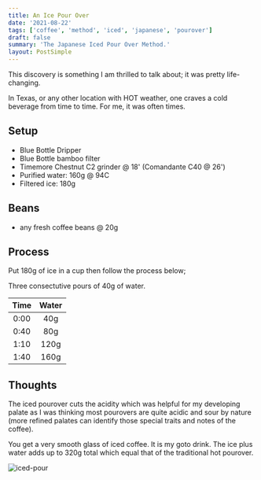```yaml
---
title: An Ice Pour Over
date: '2021-08-22'
tags: ['coffee', 'method', 'iced', 'japanese', 'pourover']
draft: false
summary: 'The Japanese Iced Pour Over Method.'
layout: PostSimple
---
```


This discovery is something I am thrilled to talk about; it was pretty life-changing.

In Texas, or any other location with HOT weather, one craves a cold beverage from time to time. For me, it was often times.

## Setup

- Blue Bottle Dripper
- Blue Bottle bamboo filter
- Timemore Chestnut C2 grinder @ 18' (Comandante C40 @ 26')
- Purified water: 160g @ 94C
- Filtered ice: 180g

## Beans

- any fresh coffee beans @ 20g

## Process

Put 180g of ice in a cup then follow the process below;

Three consectutive pours of 40g of water.

| Time | Water |
| :--: | :---: |
| 0:00 |  40g  |
| 0:40 |  80g  |
| 1:10 | 120g  |
| 1:40 | 160g  |

## Thoughts

The iced pourover cuts the acidity which was helpful for my developing palate as I was thinking most pourovers are quite acidic and sour by nature (more refined palates can identify those special traits and notes of the coffee).

You get a very smooth glass of iced coffee. It is my goto drink. The ice plus water adds up to 320g total which equal that of the traditional hot pourover.

![iced-pour](/static/images/20210822-1.png)
